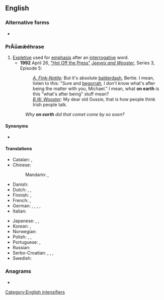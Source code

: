 {{also|on Earth}}
==English==

===Alternative forms===
* {{l|en|on Earth}}

===PrÂǘæǣẽhrase===
{{en-PP}}

# [[expletive|Expletive]] used for [[emphasis]] after an [[interrogative]] word.
#* '''1992''' April 26, [[w:List of Jeeves and Wooster episodes|"Hot Off the Press"]] [[w:Jeeves and Wooster|''Jeeves and Wooster'']], Series 3, Episode 5:
#*: ''[[w:Gussie Fink-Nottle|A. Fink-Nottle]]:'' But it's absolute [[balderdash]], Bertie. I mean, listen to this: "Sure and [[begorrah]], I don't know what's after being the matter with you, Michael." I mean, what '''on earth''' is this "what's after being" stuff mean?<br>''[[w:Bertie Wooster|B.W. Wooster]]:'' My dear old Gussie, that is how people think Irish people talk.
#: ''Why '''on earth''' did that comet come by so soon?''

====Synonyms====
* {{sense|intensifier}} {{seeSynonyms|en|the dickens}}

====Translations====
{{trans-top|expletive giving emphasis after interrogative word}}
* Catalan: {{t+|ca|dimonis}}, {{t+|ca|diables}}
* Chinese:
*: Mandarin: {{t+|cmn|究竟|tr=jiūjìng|sc=Hani}}, {{t+|cmn|到底|tr=dàodǐ|sc=Hani}}
* Danish: {{t|da|alverden|alt=i alverden}}
* Dutch: {{t|nl|in vredesnaam}}, {{t|nl|in hemelsnaam}}, {{t|nl|in godsnaam}}
* Finnish: {{t+|fi|ihme}}, {{t+|fi|kumma}}
* French: {{t+|fr|diable}}, {{t+|fr|donc}}
* German: {{t+|de|in Gottes Namen}}, {{t|de|in Herrgotts Namen}}, {{t|de|in aller Welt}}, {{t|de|um alles in der Welt}}, {{t|de|um Himmels willen}}
* Italian: {{t+|it|mai}}
{{trans-mid}}
* Japanese: {{t+|ja|一体|tr=いったい; ittai}}, {{t+|ja|自体|tr=じたい; jitai}}, {{t|ja|一体全体|tr=いったいぜんたい; ittaizentai}}
* Korean: {{t+|ko|도대체}}, {{t+|ko|대체}}
* Norwegian: {{t|no|i all verden}}
* Polish: {{t+|pl|na Boga}}, {{t+|pl|-ż}}, {{t|pl|jakim cudem}}
* Portuguese: {{t+|pt|diabos}}, {{t+|pt|raios}}
* Russian: {{t+|ru|вообще́}}
* Serbo-Croatian: {{t+|sh|zaboga}}, {{t|sh|pobogu}}, {{t|sh|kvragu}}, {{t+|sh|dovraga}}
* Swedish: {{t|sv|i hela världen}}
{{trans-bottom}}

===Anagrams===
* {{anagrams|en|a=aehnort|A. N. Other|A.N. Other|AN Other|another}}

[[Category:English intensifiers]]
